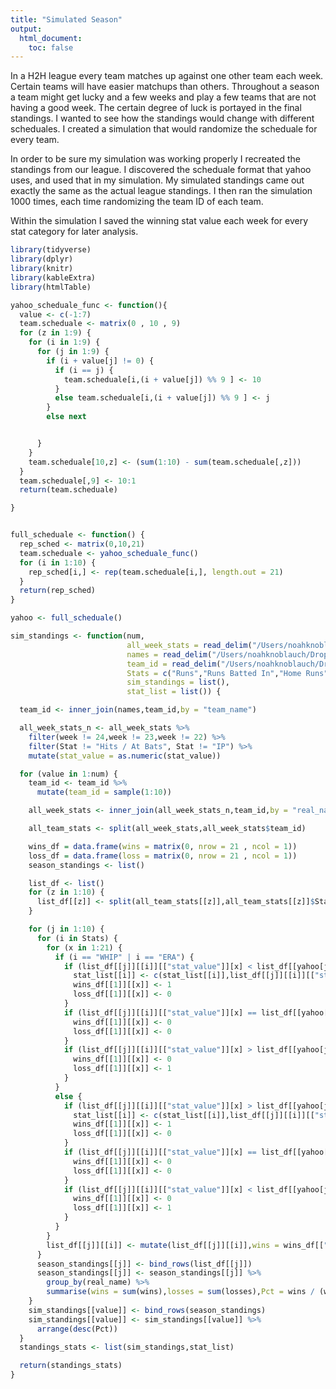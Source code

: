 ```yaml
---
title: "Simulated Season"
output: 
  html_document:
    toc: false
---
```



In a H2H league every team matches up against one other team each week. Certain teams will have easier matchups than others.  Throughout a season a team might get lucky and a few weeks and play a few teams that are not having a good week.  The certain degree of luck is portayed in the final standings.  I wanted to see how the standings would change with different scheduales.  I created a simulation that would randomize the scheduale for every team.  


In order to be sure my simulation was working properly I recreated the standings from our league.  I discovered the scheduale format that yahoo uses, and used that in my simulation.  My simulated standings came out exactly the same as the actual league standings.  I then ran the simulation 1000 times, each time randomizing the team ID of each team. 

Within the simulation I saved the winning stat value each week for every stat category for later analysis.  



```r
library(tidyverse)
library(dplyr)
library(knitr)
library(kableExtra)
library(htmlTable)

yahoo_scheduale_func <- function(){
  value <- c(-1:7)
  team.scheduale <- matrix(0 , 10 , 9)
  for (z in 1:9) {
    for (i in 1:9) {
      for (j in 1:9) {
        if (i + value[j] != 0) {
          if (i == j) {
            team.scheduale[i,(i + value[j]) %% 9 ] <- 10
          }
          else team.scheduale[i,(i + value[j]) %% 9 ] <- j
        }
        else next


      }
    }
    team.scheduale[10,z] <- (sum(1:10) - sum(team.scheduale[,z]))
  }
  team.scheduale[,9] <- 10:1
  return(team.scheduale)

}


full_scheduale <- function() {
  rep_sched <- matrix(0,10,21)
  team.scheduale <- yahoo_scheduale_func()
  for (i in 1:10) {
    rep_sched[i,] <- rep(team.scheduale[i,], length.out = 21)
  }
  return(rep_sched)
}

yahoo <- full_scheduale()

sim_standings <- function(num,
                          all_week_stats = read_delim("/Users/noahknoblauch/Dropbox/Baseball/all_week_stats.txt",delim = "\t",guess_max = 10000),
                          names = read_delim("/Users/noahknoblauch/Dropbox/Baseball/Team_names.txt",delim = "\t"),
                          team_id = read_delim("/Users/noahknoblauch/Dropbox/Baseball/team_id.txt",delim = "\t"),
                          Stats = c("Runs","Runs Batted In","Home Runs","Stolen Bases","AVG","Wins","Saves","Strikeouts","ERA","WHIP"),
                          sim_standings = list(),
                          stat_list = list()) {

  team_id <- inner_join(names,team_id,by = "team_name")

  all_week_stats_n <- all_week_stats %>%
    filter(week != 24,week != 23,week != 22) %>%
    filter(Stat != "Hits / At Bats", Stat != "IP") %>%
    mutate(stat_value = as.numeric(stat_value))

  for (value in 1:num) {
    team_id <- team_id %>%
      mutate(team_id = sample(1:10))

    all_week_stats <- inner_join(all_week_stats_n,team_id,by = "real_name")

    all_team_stats <- split(all_week_stats,all_week_stats$team_id)

    wins_df = data.frame(wins = matrix(0, nrow = 21 , ncol = 1))
    loss_df = data.frame(loss = matrix(0, nrow = 21 , ncol = 1))
    season_standings <- list()

    list_df <- list()
    for (z in 1:10) {
      list_df[[z]] <- split(all_team_stats[[z]],all_team_stats[[z]]$Stat)
    }

    for (j in 1:10) {
      for (i in Stats) {
        for (x in 1:21) {
          if (i == "WHIP" | i == "ERA") {
            if (list_df[[j]][[i]][["stat_value"]][x] < list_df[[yahoo[j,x]]][[i]][["stat_value"]][x]) {
              stat_list[[i]] <- c(stat_list[[i]],list_df[[j]][[i]][["stat_value"]][x])
              wins_df[[1]][[x]] <- 1
              loss_df[[1]][[x]] <- 0
            }
            if (list_df[[j]][[i]][["stat_value"]][x] == list_df[[yahoo[j,x]]][[i]][["stat_value"]][x]) {
              wins_df[[1]][[x]] <- 0
              loss_df[[1]][[x]] <- 0
            }
            if (list_df[[j]][[i]][["stat_value"]][x] > list_df[[yahoo[j,x]]][[i]][["stat_value"]][x]) {
              wins_df[[1]][[x]] <- 0
              loss_df[[1]][[x]] <- 1
            }
          }
          else {
            if (list_df[[j]][[i]][["stat_value"]][x] > list_df[[yahoo[j,x]]][[i]][["stat_value"]][x]) {
              stat_list[[i]] <- c(stat_list[[i]],list_df[[j]][[i]][["stat_value"]][x])
              wins_df[[1]][[x]] <- 1
              loss_df[[1]][[x]] <- 0
            }
            if (list_df[[j]][[i]][["stat_value"]][x] == list_df[[yahoo[j,x]]][[i]][["stat_value"]][x]) {
              wins_df[[1]][[x]] <- 0
              loss_df[[1]][[x]] <- 0
            }
            if (list_df[[j]][[i]][["stat_value"]][x] < list_df[[yahoo[j,x]]][[i]][["stat_value"]][x]) {
              wins_df[[1]][[x]] <- 0
              loss_df[[1]][[x]] <- 1
            }
          }
        }
        list_df[[j]][[i]] <- mutate(list_df[[j]][[i]],wins = wins_df[["wins"]],losses = loss_df[["loss"]])
      }
      season_standings[[j]] <- bind_rows(list_df[[j]])
      season_standings[[j]] <- season_standings[[j]] %>%
        group_by(real_name) %>%
        summarise(wins = sum(wins),losses = sum(losses),Pct = wins / (wins + losses))
    }
    sim_standings[[value]] <- bind_rows(season_standings)
    sim_standings[[value]] <- sim_standings[[value]] %>%
      arrange(desc(Pct))
  }
  standings_stats <- list(sim_standings,stat_list)

  return(standings_stats)
}

```
